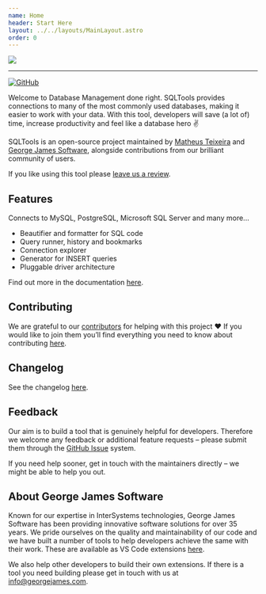 ```yaml
---
name: Home
header: Start Here
layout: ../../layouts/MainLayout.astro
order: 0
---
```



<p style={{ textAlign: 'center' }}>
  <img src="https://raw.githubusercontent.com/mtxr/vscode-sqltools/master/static/header-hero.svg?sanitize=true" />
</p>

<hr />

<p style={{ textAlign: 'center' }}>

[![GitHub](https://img.shields.io/github/license/mtxr/vscode-sqltools?style=for-the-badge)](https://github.com/mtxr/vscode-sqltools/blob/master/LICENSE.md)

</p>

Welcome to Database Management done right. 
SQLTools provides connections to many of the most commonly used databases, making it easier to work with your data. With this tool, developers will save (a lot of) time, increase productivity and feel like a database hero ✌️

SQLTools is an open-source project maintained by [Matheus Teixeira](https://mteixeira.dev/) and [George James Software](https://georgejames.com), alongside contributions from our brilliant community of users. 

If you like using this tool please [leave us a review](https://marketplace.visualstudio.com/items?itemName=mtxr.sqltools&ssr=false#review-details).

## Features

Connects to MySQL, PostgreSQL, Microsoft SQL Server and many more...

- Beautifier and formatter for SQL code
- Query runner, history and bookmarks
- Connection explorer
- Generator for INSERT queries
- Pluggable driver architecture

Find out more in the documentation [here](http://vscode-sqltools.mteixeira.dev/#features).

<DriversSection />

## Contributing

We are grateful to our [contributors](https://github.com/mtxr/vscode-sqltools/graphs/contributors) for helping with this project ❤️ If you would like to join them you’ll find everything you need to know about contributing [here](https://vscode-sqltools.mteixeira.dev/contributing).

## Changelog

See the changelog [here](https://vscode-sqltools.mteixeira.dev/changelog).

## Feedback

Our aim is to build a tool that is genuinely helpful for developers. Therefore we welcome any feedback or additional feature requests – please submit them through the [GitHub Issue](https://github.com/mtxr/vscode-sqltools/issues) system.

If you need help sooner, get in touch with the maintainers directly – we might be able to help you out.

## About George James Software

Known for our expertise in InterSystems technologies, George James Software has been providing innovative software solutions for over 35 years. We pride ourselves on the quality and maintainability of our code and we have built a number of tools to help developers achieve the same with their work. These are available as VS Code extensions [here](https://marketplace.visualstudio.com/publishers/georgejames).

We also help other developers to build their own extensions. If there is a tool you need building please get in touch with us at [info@georgejames.com](mailto:info@georgejames.com).